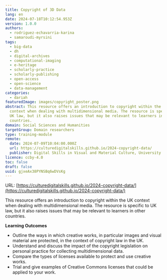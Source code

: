 ```yaml
---
title: Copyright of 3D Data
lang: en
date: 2024-07-18T10:12:54.953Z
version: 1.0.0
authors:
  - rodriguez-echavarria-karina
  - samaroudi-myrsini
tags:
  - big-data
  - dh
  - digital-archives
  - computational-imaging
  - e-heritage
  - scholarly-practice
  - scholarly-publishing
  - open-access
  - open-science
  - data-management
categories:
  - dariah
featuredImage: images/copyright_poster.png
abstract: This resource offers an introduction to copyright within the UK
  context when dealing with multidimensional media. The resource is specific to
  UK law, but it also raises issues that may be relevant to learners in other
  countries.
domain: Social Sciences and Humanities
targetGroup: Domain researchers
type: training-module
remote:
  date: 2024-07-09T10:04:00.000Z
  url: https://culturedigitalskills.github.io/2024-copyright-data/
  publisher: Digital Skills in Visual and Material Culture, University of Brighton
licence: ccby-4.0
toc: false
draft: false
uuid: gjxeAx38PYNSBq6wDVsKg
---
```

URL: [https://culturedigitalskills.github.io/2024-copyright-data/](https://culturedigitalskills.github.io/2024-copyright-data/)

This resource offers an introduction to copyright within the UK context when dealing with multidimensional media. The resource is specific to UK law, but it also raises issues that may be relevant to learners in other countries.

**Learning Outcomes**

- Outline the ways in which creative works, in particular images and visual material are protected, in the context of copyright law in the UK.
- Understand and discuss the impact of the copyright legislation on personal practice for collecting multidimensional data.
- Compare the types of licenses available to protect and use creative works.
- Trial and give examples of Creative Commons licenses that could be applied to your work.
